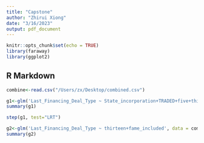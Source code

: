 ```yaml
---
title: "Capstone"
author: "Zhirui Xiong"
date: "3/16/2023"
output: pdf_document
---
```


```r
knitr::opts_chunk$set(echo = TRUE)
library(faraway)
library(ggplot2)

```

## R Markdown


```r
combine<-read.csv("/Users/zx/Desktop/combined.csv")
```



```r
g1<-glm('Last_Financing_Deal_Type ~ State_incorporation+TRADED+five+thirteen+Num_of_name+fame_included', data = combine, family = binomial(link='probit'))
summary(g1)

```


```r
step(g1, test="LRT")
```
```r
g2<-glm('Last_Financing_Deal_Type ~ thirteen+fame_included', data = combine, family = binomial(link='probit'))
summary(g2)
```